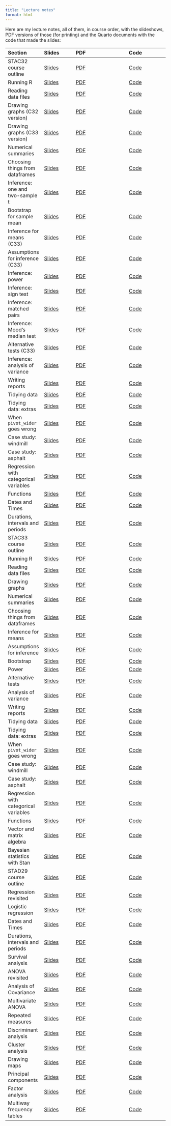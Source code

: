 ```yaml
---
title: "Lecture notes"
format: html
---
```


Here are my lecture notes, all of them, in course order, with the slideshows, PDF versions of those (for printing) and the Quarto documents with the code that made the slides:

| Section | Slides | PDF | Code |
|:--------|:--------|:--------------|:----------|
|STAC32 course outline | [Slides](http://ritsokiguess.site/lecture-notes/outline_c32.html) | [PDF](https://raw.githubusercontent.com/nxskok/lecture-notes/master/outline_c32.pdf) | [Code](https://raw.githubusercontent.com/nxskok/lecture-notes/master/outline_c32.qmd) |
|Running R | [Slides](http://ritsokiguess.site/lecture-notes/running.html) | [PDF](https://raw.githubusercontent.com/nxskok/lecture-notes/master/running.pdf) | [Code](https://raw.githubusercontent.com/nxskok/lecture-notes/master/running.qmd) |
|Reading data files | [Slides](http://ritsokiguess.site/lecture-notes/readfile.html) | [PDF](https://raw.githubusercontent.com/nxskok/lecture-notes/master/readfile.pdf) | [Code](https://raw.githubusercontent.com/nxskok/lecture-notes/master/readfile.qmd) |
|Drawing graphs (C32 version) | [Slides](http://ritsokiguess.site/lecture-notes/graphs_c32.html) | [PDF](https://raw.githubusercontent.com/nxskok/lecture-notes/master/graphs_c32.pdf) | [Code](https://raw.githubusercontent.com/nxskok/lecture-notes/master/graphs_c32.qmd) |
|Drawing graphs (C33 version) | [Slides](http://ritsokiguess.site/lecture-notes/graphs_c33.html) | [PDF](https://raw.githubusercontent.com/nxskok/lecture-notes/master/graphs_c33.pdf) | [Code](https://raw.githubusercontent.com/nxskok/lecture-notes/master/graphs_c33.qmd) |
|Numerical summaries | [Slides](http://ritsokiguess.site/lecture-notes/numsum.html) | [PDF](https://raw.githubusercontent.com/nxskok/lecture-notes/master/numsum.pdf) | [Code](https://raw.githubusercontent.com/nxskok/lecture-notes/master/numsum.qmd) |
|Choosing things from dataframes| [Slides](http://ritsokiguess.site/lecture-notes/choosing.html) | [PDF](https://raw.githubusercontent.com/nxskok/lecture-notes/master/choosing.pdf) | [Code](https://raw.githubusercontent.com/nxskok/lecture-notes/master/choosing.qmd) |
|Inference: one and two-sample t | [Slides](http://ritsokiguess.site/lecture-notes/inference_1.html) | [PDF](https://raw.githubusercontent.com/nxskok/lecture-notes/master/inference_1.pdf) | [Code](https://raw.githubusercontent.com/nxskok/lecture-notes/master/inference_1.qmd) | 
|Bootstrap for sample mean | [Slides](http://ritsokiguess.site/lecture-notes/bootstrap_R.html) | [PDF](https://raw.githubusercontent.com/nxskok/lecture-notes/master/bootstrap_R.pdf) | [Code](https://raw.githubusercontent.com/nxskok/lecture-notes/master/bootstrap_R.qmd) |
|Inference for means (C33) | [Slides](http://ritsokiguess.site/lecture-notes/inference_c33.html) | [PDF](https://raw.githubusercontent.com/nxskok/lecture-notes/master/inference_c33.pdf) | [Code](https://raw.githubusercontent.com/nxskok/lecture-notes/master/inference_c33.qmd) |
|Assumptions for inference (C33)| [Slides](http://ritsokiguess.site/lecture-notes/assumptions_c33.html) | [PDF](https://raw.githubusercontent.com/nxskok/lecture-notes/master/assumptions_c33.pdf) | [Code](https://raw.githubusercontent.com/nxskok/lecture-notes/master/assumptions_c33.qmd) |
|Inference: power | [Slides](http://ritsokiguess.site/lecture-notes/inference_2.html) | [PDF](https://raw.githubusercontent.com/nxskok/lecture-notes/master/inference_2.pdf) | [Code](https://raw.githubusercontent.com/nxskok/lecture-notes/master/inference_2.qmd) |
|Inference: sign test | [Slides](http://ritsokiguess.site/lecture-notes/inference_3.html) | [PDF](https://raw.githubusercontent.com/nxskok/lecture-notes/master/inference_3.pdf) | [Code](https://raw.githubusercontent.com/nxskok/lecture-notes/master/inference_3.qmd) |
|Inference: matched pairs | [Slides](http://ritsokiguess.site/lecture-notes/inference_4b.html) | [PDF](https://raw.githubusercontent.com/nxskok/lecture-notes/master/inference_4b.pdf) | [Code](https://raw.githubusercontent.com/nxskok/lecture-notes/master/inference_4b.qmd) |
|Inference: Mood's median test | [Slides](http://ritsokiguess.site/lecture-notes/inference_5a.html) | [PDF](https://raw.githubusercontent.com/nxskok/lecture-notes/master/inference_5a.pdf) | [Code](https://raw.githubusercontent.com/nxskok/lecture-notes/master/inference_5a.qmd) |
|Alternative tests (C33) | [Slides](http://ritsokiguess.site/lecture-notes/alternative_c33.html) | [PDF](https://raw.githubusercontent.com/nxskok/lecture-notes/master/alternative_c33.pdf) | [Code](https://raw.githubusercontent.com/nxskok/lecture-notes/master/alternative_c33.qmd) |
|Inference: analysis of variance | [Slides](http://ritsokiguess.site/lecture-notes/inference_5b.html) | [PDF](https://raw.githubusercontent.com/nxskok/lecture-notes/master/inference_5b.pdf) | [Code](https://raw.githubusercontent.com/nxskok/lecture-notes/master/inference_5b.qmd) |
|Writing reports | [Slides](http://ritsokiguess.site/lecture-notes/reports.html) |[PDF](https://raw.githubusercontent.com/nxskok/lecture-notes/master/reports.pdf) |[Code](https://raw.githubusercontent.com/nxskok/lecture-notes/master/reports.qmd) |
|Tidying data | [Slides](http://ritsokiguess.site/lecture-notes/tidying.html) | [PDF](https://raw.githubusercontent.com/nxskok/lecture-notes/master/tidying.pdf) | [Code](https://raw.githubusercontent.com/nxskok/lecture-notes/master/tidying.qmd) |
|Tidying data: extras | [Slides](http://ritsokiguess.site/lecture-notes/tidy_extra.html) | [PDF](https://raw.githubusercontent.com/nxskok/lecture-notes/master/tidy_extra.pdf) | [Code](https://raw.githubusercontent.com/nxskok/lecture-notes/master/tidy_extra.qmd) |
|When `pivot_wider` goes wrong | [Slides](http://ritsokiguess.site/lecture-notes/wider_wrong.html) | [PDF](https://raw.githubusercontent.com/nxskok/lecture-notes/master/wider_wrong.pdf) | [Code](https://raw.githubusercontent.com/nxskok/lecture-notes/master/wider_wrong.qmd) |
|Case study: windmill | [Slides](http://ritsokiguess.site/lecture-notes/windmill.html) | [PDF](https://raw.githubusercontent.com/nxskok/lecture-notes/master/windmill.pdf) | [Code](https://raw.githubusercontent.com/nxskok/lecture-notes/master/windmill.qmd) |
|Case study: asphalt | [Slides](http://ritsokiguess.site/lecture-notes/asphalt.html) | [PDF](https://raw.githubusercontent.com/nxskok/lecture-notes/master/asphalt.pdf) | [Code](https://raw.githubusercontent.com/nxskok/lecture-notes/master/asphalt.qmd) |
|Regression with categorical variables | [Slides](http://ritsokiguess.site/lecture-notes/with_categ.html) | [PDF](https://raw.githubusercontent.com/nxskok/lecture-notes/master/with_categ.pdf) | [Code](https://raw.githubusercontent.com/nxskok/lecture-notes/master/with_categ.qmd) |
|Functions | [Slides](http://ritsokiguess.site/lecture-notes/functions.html) | [PDF](https://raw.githubusercontent.com/nxskok/lecture-notes/master/functions.pdf) | [Code](https://raw.githubusercontent.com/nxskok/lecture-notes/master/functions.qmd) |
|Dates and Times | [Slides](http://ritsokiguess.site/lecture-notes/dates_and_times.html) | [PDF](https://raw.githubusercontent.com/nxskok/lecture-notes/master/dates_and_times.pdf) | [Code](https://raw.githubusercontent.com/nxskok/lecture-notes/master/dates_and_times.qmd) |
|Durations, intervals and periods | [Slides](http://ritsokiguess.site/lecture-notes/dip.html) | [PDF](https://raw.githubusercontent.com/nxskok/lecture-notes/master/dip.pdf) | [Code](https://raw.githubusercontent.com/nxskok/lecture-notes/master/dip.qmd) |
|STAC33 course outline | [Slides](http://ritsokiguess.site/lecture-notes/outline_c33.html) | [PDF](http://ritsokiguess.site/lecture-notes/outline_c33.pdf) | [Code](http://ritsokiguess.site/lecture-notes/outline_c33.qmd) |
|Running R | [Slides](http://ritsokiguess.site/lecture-notes/running.html) | [PDF](http://ritsokiguess.site/lecture-notes/running.pdf) | [Code](http://ritsokiguess.site/lecture-notes/running.qmd) |
|Reading data files | [Slides](http://ritsokiguess.site/lecture-notes/readfile.html) | [PDF](http://ritsokiguess.site/lecture-notes/readfile.pdf) | [Code](http://ritsokiguess.site/lecture-notes/readfile.qmd) |
|Drawing graphs | [Slides](http://ritsokiguess.site/lecture-notes/graphs_c33.html) | [PDF](http://ritsokiguess.site/lecture-notes/graphs_c33.pdf) | [Code](http://ritsokiguess.site/lecture-notes/graphs_c33.qmd) |
|Numerical summaries | [Slides](http://ritsokiguess.site/lecture-notes/numsum.html) | [PDF](http://ritsokiguess.site/lecture-notes/numsum.pdf) | [Code](http://ritsokiguess.site/lecture-notes/numsum.qmd) |
|Choosing things from dataframes| [Slides](http://ritsokiguess.site/lecture-notes/choosing.html) | [PDF](http://ritsokiguess.site/lecture-notes/choosing.pdf) | [Code](http://ritsokiguess.site/lecture-notes/choosing.qmd) |
|Inference for means | [Slides](http://ritsokiguess.site/lecture-notes/inference_c33.html) | [PDF](http://ritsokiguess.site/lecture-notes/inference_c33.pdf) | [Code](http://ritsokiguess.site/lecture-notes/inference_c33.qmd) | 
|Assumptions for inference | [Slides](http://ritsokiguess.site/lecture-notes/assumptions_c33.html) | [PDF](http://ritsokiguess.site/lecture-notes/assumptions_c33.pdf) | [Code](http://ritsokiguess.site/lecture-notes/assumptions_c33.qmd) |
|Bootstrap | [Slides](http://ritsokiguess.site/lecture-notes/bootstrap_c33.html) | [PDF](http://ritsokiguess.site/lecture-notes/bootstrap_c33.pdf) | [Code](http://ritsokiguess.site/lecture-notes/bootstrap_c33.qmd) |
|Power | [Slides](http://ritsokiguess.site/lecture-notes/power_c33.html) | [PDF](http://ritsokiguess.site/lecture-notes/power_c33.pdf) | [Code](http://ritsokiguess.site/lecture-notes/power_c33.qmd) |
|Alternative tests | [Slides](http://ritsokiguess.site/lecture-notes/alternative_c33.html) | [PDF](http://ritsokiguess.site/lecture-notes/alternative_c33.pdf) | [Code](http://ritsokiguess.site/lecture-notes/alternative_c33.qmd) |
|Analysis of variance | [Slides](http://ritsokiguess.site/lecture-notes/inference_5b.html) | [PDF](http://ritsokiguess.site/lecture-notes/inference_5b.pdf) | [Code](http://ritsokiguess.site/lecture-notes/inference_5b.qmd) |
|Writing reports | [Slides](http://ritsokiguess.site/lecture-notes/reports.html) |[PDF](http://ritsokiguess.site/lecture-notes/reports.pdf) |[Code](http://ritsokiguess.site/lecture-notes/reports.qmd) |
|Tidying data | [Slides](http://ritsokiguess.site/lecture-notes/tidying.html) | [PDF](http://ritsokiguess.site/lecture-notes/tidying.pdf) | [Code](http://ritsokiguess.site/lecture-notes/tidying.qmd) |
|Tidying data: extras | [Slides](http://ritsokiguess.site/lecture-notes/tidy_extra.html) | [PDF](http://ritsokiguess.site/lecture-notes/tidy_extra.pdf) | [Code](http://ritsokiguess.site/lecture-notes/tidy_extra.qmd) |
|When `pivot_wider` goes wrong | [Slides](http://ritsokiguess.site/lecture-notes/wider_wrong.html) | [PDF](http://ritsokiguess.site/lecture-notes/wider_wrong.pdf) | [Code](http://ritsokiguess.site/lecture-notes/wider_wrong.qmd) |
|Case study: windmill | [Slides](http://ritsokiguess.site/lecture-notes/windmill.html) | [PDF](http://ritsokiguess.site/lecture-notes/windmill.pdf) | [Code](http://ritsokiguess.site/lecture-notes/windmill.qmd) |
|Case study: asphalt | [Slides](http://ritsokiguess.site/lecture-notes/asphalt.html) | [PDF](http://ritsokiguess.site/lecture-notes/asphalt.pdf) | [Code](http://ritsokiguess.site/lecture-notes/asphalt.qmd) |
|Regression with categorical variables | [Slides](http://ritsokiguess.site/lecture-notes/with_categ.html) | [PDF](http://ritsokiguess.site/lecture-notes/with_categ.pdf) | [Code](http://ritsokiguess.site/lecture-notes/with_categ.qmd) |
|Functions | [Slides](http://ritsokiguess.site/lecture-notes/functions.html) | [PDF](http://ritsokiguess.site/lecture-notes/functions.pdf) | [Code](http://ritsokiguess.site/lecture-notes/functions.qmd) |
|Vector and matrix algebra | [Slides](http://ritsokiguess.site/lecture-notes/vector_matrix.html) | [PDF](http://ritsokiguess.site/lecture-notes/vector_matrix.pdf) |  [Code](http://ritsokiguess.site/lecture-notes/vector_matrix.qmd) |
|Bayesian statistics with Stan | [Slides](http://ritsokiguess.site/lecture-notes/rstan.html) | [PDF](http://ritsokiguess.site/lecture-notes/rstan.pdf) | [Code](http://ritsokiguess.site/lecture-notes/rstan.qmd) |
|STAD29 course outline | [Slides](http://ritsokiguess.site/lecture-notes/outline_d29.html) | [PDF](http://ritsokiguess.site/lecture-notes/outline_d29.pdf) | [Code](http://ritsokiguess.site/lecture-notes/outline_d29.qmd) |
|Regression revisited | [Slides](http://ritsokiguess.site/lecture-notes/regression.html) | [PDF](http://ritsokiguess.site/lecture-notes/regression.pdf) | [Code](http://ritsokiguess.site/lecture-notes/regression.qmd) |
|Logistic regression | [Slides](http://ritsokiguess.site/lecture-notes/logistic.html) | [PDF](http://ritsokiguess.site/lecture-notes/logistic.pdf) | [Code](http://ritsokiguess.site/lecture-notes/logistic.qmd) |
|Dates and Times | [Slides](http://ritsokiguess.site/lecture-notes/dates_and_times.html) | [PDF](http://ritsokiguess.site/lecture-notes/dates_and_times.pdf) | [Code](http://ritsokiguess.site/lecture-notes/dates_and_times.qmd) |
|Durations, intervals and periods | [Slides](http://ritsokiguess.site/lecture-notes/dip.html) | [PDF](http://ritsokiguess.site/lecture-notes/dip.pdf) | [Code](http://ritsokiguess.site/lecture-notes/dip.qmd) |
|Survival analysis| [Slides](http://ritsokiguess.site/lecture-notes/survival.html) |[PDF](http://ritsokiguess.site/lecture-notes/survival.pdf) | [Code](http://ritsokiguess.site/lecture-notes/survival.qmd) |
|ANOVA revisited | [Slides](http://ritsokiguess.site/lecture-notes/anova.html) | [PDF](http://ritsokiguess.site/lecture-notes/anova.pdf) | [Code](http://ritsokiguess.site/lecture-notes/anova.qmd) |
|Analysis of Covariance | [Slides](http://ritsokiguess.site/lecture-notes/ancova.html) | [PDF](http://ritsokiguess.site/lecture-notes/ancova.pdf) | [Code](http://ritsokiguess.site/lecture-notes/ancova.qmd) |
|Multivariate ANOVA | [Slides](http://ritsokiguess.site/lecture-notes/manova.html) | [PDF](http://ritsokiguess.site/lecture-notes/manova.pdf) | [Code](http://ritsokiguess.site/lecture-notes/manova.qmd) |
|Repeated measures | [Slides](http://ritsokiguess.site/lecture-notes/profile.html) | [PDF](http://ritsokiguess.site/lecture-notes/profile.pdf) | [Code](http://ritsokiguess.site/lecture-notes/profile.qmd) |
|Discriminant analysis | [Slides](http://ritsokiguess.site/lecture-notes/discrim.html) | [PDF](http://ritsokiguess.site/lecture-notes/discrim.pdf) | [Code](http://ritsokiguess.site/lecture-notes/discrim.qmd) |
|Cluster analysis | [Slides](http://ritsokiguess.site/lecture-notes/cluster.html) | [PDF](http://ritsokiguess.site/lecture-notes/cluster.pdf) | [Code](http://ritsokiguess.site/lecture-notes/cluster.qmd) |
|Drawing maps | [Slides](http://ritsokiguess.site/lecture-notes/mapping.html) | [PDF](http://ritsokiguess.site/lecture-notes/mapping.pdf) | [Code](http://ritsokiguess.site/lecture-notes/_mapping.qmd) |
|Principal components | [Slides](http://ritsokiguess.site/lecture-notes/princomp.html) | [PDF](http://ritsokiguess.site/lecture-notes/princomp.pdf) | [Code](http://ritsokiguess.site/lecture-notes/princomp.qmd) |
|Factor analysis| [Slides](http://ritsokiguess.site/lecture-notes/factor.html) | [PDF](http://ritsokiguess.site/lecture-notes/factor.pdf) | [Code](http://ritsokiguess.site/lecture-notes/factor.qmd) |
|Multiway frequency tables| [Slides](http://ritsokiguess.site/lecture-notes/multiway.html) | [PDF](http://ritsokiguess.site/lecture-notes/multiway.pdf) | [Code](http://ritsokiguess.site/lecture-notes/multiway.qmd) |












